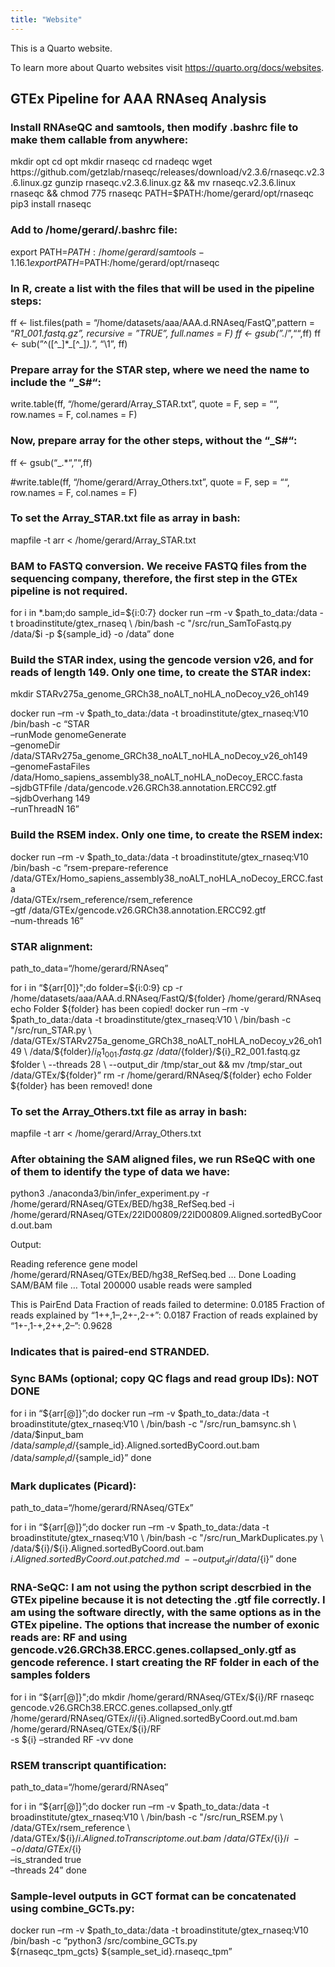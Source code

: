 ```yaml
---
title: "Website"
---
```


This is a Quarto website.

To learn more about Quarto websites visit <https://quarto.org/docs/websites>.

## GTEx Pipeline for AAA RNAseq Analysis

### Install RNAseQC and samtools, then modify .bashrc file to make them callable from anywhere:

mkdir opt cd opt mkdir rnaseqc cd rnadeqc wget https://github.com/getzlab/rnaseqc/releases/download/v2.3.6/rnaseqc.v2.3.6.linux.gz gunzip rnaseqc.v2.3.6.linux.gz && mv rnaseqc.v2.3.6.linux rnaseqc && chmod 775 rnaseqc PATH=\$PATH:/home/gerard/opt/rnaseqc pip3 install rnaseqc

### Add to /home/gerard/.bashrc file:

export PATH=$PATH:/home/gerard/samtools-1.16.1 export PATH=$PATH:/home/gerard/opt/rnaseqc

### In R, create a list with the files that will be used in the pipeline steps:

ff <- list.files(path = "/home/datasets/aaa/AAA.d.RNAseq/FastQ",pattern = "*R1_001.fastq.gz", recursive = "TRUE", full.names = F) 
ff <- gsub(".*/","",ff) 
ff <- sub("^([^_]*_[^_]*).*", "\\1", ff)

### Prepare array for the STAR step, where we need the name to include the "_S#":

write.table(ff, "/home/gerard/Array_STAR.txt", quote = F, sep = "", row.names = F, col.names = F)

### Now, prepare array for the other steps, without the "_S#":

ff <- gsub("_.*","",ff)

#write.table(ff, "/home/gerard/Array_Others.txt", quote = F, sep = "", row.names = F, col.names = F)

### To set the Array_STAR.txt file as array in bash:

mapfile -t arr < /home/gerard/Array_STAR.txt


### BAM to FASTQ conversion. We receive FASTQ files from the sequencing company, therefore, the first step in the GTEx pipeline is not required.

for i in *.bam;do 
sample_id=${i:0:7} 
docker run --rm -v $path_to_data:/data -t broadinstitute/gtex_rnaseq \
 /bin/bash -c "/src/run_SamToFastq.py /data/$i -p \${sample_id} -o /data" 
done


### Build the STAR index, using the gencode version v26, and for reads of length 149. Only one time, to create the STAR index:

mkdir STARv275a_genome_GRCh38_noALT_noHLA_noDecoy_v26_oh149

docker run --rm -v \$path_to_data:/data -t broadinstitute/gtex_rnaseq:V10 \
/bin/bash -c "STAR \
--runMode genomeGenerate \
--genomeDir /data/STARv275a_genome_GRCh38_noALT_noHLA_noDecoy_v26_oh149 \
--genomeFastaFiles /data/Homo_sapiens_assembly38_noALT_noHLA_noDecoy_ERCC.fasta \
--sjdbGTFfile /data/gencode.v26.GRCh38.annotation.ERCC92.gtf \
--sjdbOverhang 149 \
--runThreadN 16" 


### Build the RSEM index. Only one time, to create the RSEM index:

docker run --rm -v \$path_to_data:/data -t broadinstitute/gtex_rnaseq:V10 \
/bin/bash -c "rsem-prepare-reference \
/data/GTEx/Homo_sapiens_assembly38_noALT_noHLA_noDecoy_ERCC.fasta \
/data/GTEx/rsem_reference/rsem_reference \
--gtf /data/GTEx/gencode.v26.GRCh38.annotation.ERCC92.gtf \
--num-threads 16"


### STAR alignment:

path_to_data="/home/gerard/RNAseq"

for i in "${arr[0]}";do 
folder=${i:0:9} 
cp -r /home/datasets/aaa/AAA.d.RNAseq/FastQ/\${folder} /home/gerard/RNAseq 
echo Folder \${folder} has been copied! 
docker run --rm -v $path_to_data:/data -t broadinstitute/gtex_rnaseq:V10 \
 /bin/bash -c "/src/run_STAR.py \
 /data/GTEx/STARv275a_genome_GRCh38_noALT_noHLA_noDecoy_v26_oh149 \
 /data/${folder}/${i}_R1_001.fastq.gz \
 /data/${folder}/${i}_R2_001.fastq.gz\
 $folder \
 --threads 28 \
 --output_dir /tmp/star_out && mv /tmp/star_out /data/GTEx/${folder}" 
rm -r /home/gerard/RNAseq/\${folder} 
echo Folder \${folder} has been removed! 
done 


### To set the Array_Others.txt file as array in bash:

mapfile -t arr < /home/gerard/Array_Others.txt


### After obtaining the SAM aligned files, we run RSeQC with one of them to identify the type of data we have:

python3 ./anaconda3/bin/infer_experiment.py -r /home/gerard/RNAseq/GTEx/BED/hg38_RefSeq.bed -i /home/gerard/RNAseq/GTEx/22ID00809/22ID00809.Aligned.sortedByCoord.out.bam

Output:

Reading reference gene model /home/gerard/RNAseq/GTEx/BED/hg38_RefSeq.bed ... Done Loading SAM/BAM file ... Total 200000 usable reads were sampled

This is PairEnd Data Fraction of reads failed to determine: 0.0185 Fraction of reads explained by "1++,1--,2+-,2-+": 0.0187 Fraction of reads explained by "1+-,1-+,2++,2--": 0.9628

### Indicates that is paired-end STRANDED.


### Sync BAMs (optional; copy QC flags and read group IDs): NOT DONE

for i in "\${arr[@]}";do docker run --rm -v $path_to_data:/data -t broadinstitute/gtex_rnaseq:V10 \
 /bin/bash -c "/src/run_bamsync.sh \
 /data/$input_bam \
/data/${sample_id}/${sample_id}.Aligned.sortedByCoord.out.bam \
/data/${sample_id}/${sample_id}" 
done


### Mark duplicates (Picard):

path_to_data="/home/gerard/RNAseq/GTEx"

for i in "\${arr[@]}";do 
docker run --rm -v $path_to_data:/data -t broadinstitute/gtex_rnaseq:V10 \
 /bin/bash -c "/src/run_MarkDuplicates.py \
 /data/${i}/${i}.Aligned.sortedByCoord.out.bam \
 ${i}.Aligned.sortedByCoord.out.patched.md \
 --output_dir /data/${i}" 
done


### RNA-SeQC: I am not using the python script descrbied in the GTEx pipeline because it is not detecting the .gtf file correctly. I am using the software directly, with the same options as in the GTEx pipeline. The options that increase the number of exonic reads are: RF and using gencode.v26.GRCh38.ERCC.genes.collapsed_only.gtf as gencode reference. I start creating the RF folder in each of the samples folders

for i in "${arr[@]}";do 
mkdir /home/gerard/RNAseq/GTEx/${i}/RF rnaseqc gencode.v26.GRCh38.ERCC.genes.collapsed_only.gtf /home/gerard/RNAseq/GTEx/${i}/${i}.Aligned.sortedByCoord.out.md.bam /home/gerard/RNAseq/GTEx/${i}/RF\
-s \${i} --stranded RF -vv 
done


### RSEM transcript quantification:

path_to_data="/home/gerard/RNAseq"

for i in "\${arr[@]}";do 
docker run --rm -v $path_to_data:/data -t broadinstitute/gtex_rnaseq:V10 \
 /bin/bash -c "/src/run_RSEM.py \
  /data/GTEx/rsem_reference \
  /data/GTEx/${i}/${i}.Aligned.toTranscriptome.out.bam \
  /data/GTEx/${i}/${i} \
  --o /data/GTEx/${i} \
  --is_stranded true \
  --threads 24" 
done


### Sample-level outputs in GCT format can be concatenated using combine_GCTs.py:

docker run --rm -v $path_to_data:/data -t broadinstitute/gtex_rnaseq:V10 \
  /bin/bash -c "python3 /src/combine_GCTs.py \
    ${rnaseqc_tpm_gcts} \${sample_set_id}.rnaseqc_tpm"







